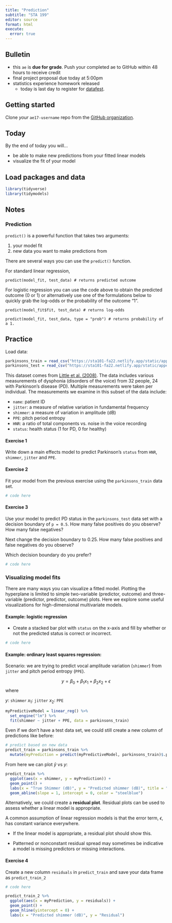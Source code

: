 ```yaml
---
title: "Prediction"
subtitle: "STA 199"
editor: source
format: html
execute:
  error: true
---
```


## Bulletin

-   this `ae` is **due for grade**. Push your completed ae to GitHub within 48 hours to receive credit
-   final project proposal due today at 5:00pm
- statistics experience homework released
    - today is last day to register for [datafest](https://dukestatsci.github.io/datafest/). 

## Getting started

Clone *your* `ae17-username` repo from the [GitHub organization](https://github.com/sta199-sp23-1/).


## Today

By the end of today you will...

- be able to make new predictions from your fitted linear models
- visualize the fit of your model

## Load packages and data

```r
library(tidyverse)
library(tidymodels)
```

## Notes

### Prediction

`predict()` is a powerful function that takes two arguments:

1. your model fit
2. new data you want to make predictions from

There are several ways you can use the `predict()` function. 

For standard linear regression,

```
predict(model_fit, test_data) # returns predicted outcome
```

For logistic regression you can use the code above to obtain the predicted outcome (0 or 1) or alternatively use one of the formulations below to quickly grab the log-odds or the probability of the outcome "1".

```
predict(model_fit$fit, test_data) # returns log-odds
```

```
predict(model_fit, test_data, type = "prob") # returns probability of a 1.
```

## Practice

Load data:
```r
parkinsons_train = read_csv("https://sta101-fa22.netlify.app/static/appex/data/parkinsons_train.csv")
parkinsons_test = read_csv("https://sta101-fa22.netlify.app/static/appex/data/parkinsons_test.csv")
```


This dataset comes from [Little et al. (2008)](https://www.ncbi.nlm.nih.gov/pmc/articles/PMC3051371/). The data includes various measurements of dysphonia (disorders of the voice) from 32 people, 24 with Parkinson's disease (PD). Multiple measurements were taken per individual. The measurements we examine in this subset of the data include: 

- `name`: patient ID
- `jitter`: a measure of relative variation in fundamental frequency
- `shimmer`: a measure of variation in amplitude (dB)
- `PPE`: pitch period entropy
- `HNR`: a ratio of total components vs. noise in the voice recording
- `status`: health status (1 for PD, 0 for healthy)


#### Exercise 1 

Write down a main effects model to predict Parkinson's `status` from `HNR`, `shimmer`, `jitter` and `PPE`. 


#### Exercise 2 

Fit your model from the previous exercise using the `parkinsons_train` data set.

```r
# code here
```

#### Exercise 3 

Use your model to predict PD status in the `parkinsons_test` data set with a decision boundary of `p = 0.5`. How many false positives do you observe? How many false negatives?

Next change the decision boundary to 0.25. How many false positives and false negatives do you observe?

Which decision boundary do you prefer?

```r
# code here
```

### Visualizing model fits

There are many ways you can visualize a fitted model. Plotting the hyperplane is limited to simple two-variable (predictor, outcome) and three-variable (predictor, predictor, outcome) plots. Here we explore some useful visualizations for high-dimensional multivariate models.


#### Example: logistic regression

- Create a stacked bar plot with `status` on the x-axis and fill by whether or not the predicted status is correct or incorrect.

```r
# code here
```

#### Example: ordinary least squares regression:

Scenario: we are trying to predict vocal amplitude variation (`shimmer`) from `jitter` and pitch period entropy (`PPE`).

$$
y = \beta_0 + \beta_1 x_1 + \beta_2 x_2 + \epsilon
$$
where 

$y$: `shimmer`
$x_1$: `jitter`
$x_2$: `PPE`


```r
myPredictiveModel = linear_reg() %>%
  set_engine("lm") %>%
  fit(shimmer ~ jitter + PPE, data = parkinsons_train)
```

Even if we don't have a test data set, we could still create a new column of predictions like before:

```r
# predict based on new data
predict_train = parkinsons_train %>%
  mutate(myPrediction = predict(myPredictiveModel, parkinsons_train)$.pred)
```

From here we can plot $\hat{y}$ vs $y$:

```r
predict_train %>%
  ggplot(aes(x = shimmer, y = myPrediction)) +
  geom_point() +
  labs(x = "True Shimmer (dB)", y = "Predicted shimmer (dB)", title = "Predicted vs true shimmer values") +
  geom_abline(slope = 1, intercept = 0, color = "steelblue")
```

Alternatively, we could create a **residual plot**. Residual plots can be used to assess whether a linear model is appropriate.

A common assumption of linear regression models is that the error term, $\epsilon$, has constant variance everywhere.

- If the linear model is appropriate, a residual plot should show this.

- Patterned or nonconstant residual spread may sometimes be indicative a model is missing predictors or missing interactions.

#### Exercise 4

Create a new column `residuals` in `predict_train` and save your data frame as `predict_train_2`

```r
# code here
```


```r
predict_train_2 %>%
  ggplot(aes(x = myPrediction, y = residuals)) + 
  geom_point() +
  geom_hline(yintercept = 0) +
  labs(x = "Predicted shimmer (dB)", y = "Residual")
```


